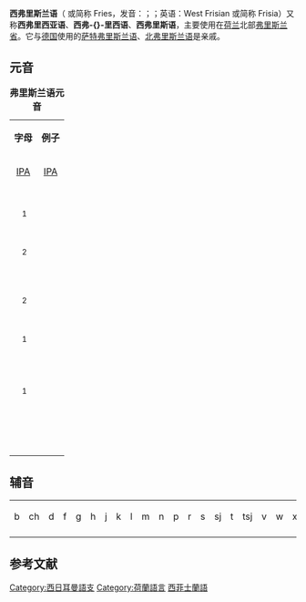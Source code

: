 {{noteTA
|G1=荷兰地名
}}
{{Infobox language
|name=弗里斯兰语
|altname=西弗里斯兰语
|nativename=Frysk
|states=荷蘭
|region=[[弗里斯蘭省|弗里斯蘭省]]、[[格羅寧根省|格羅寧根省]]
|speakers={{sigfig|467,000|2}}
|date=2001年人口普查
|ref=e17
|familycolor=印歐語系
|fam1=[[印欧语系|印欧语系]]
|fam2=[[日耳曼语族|日耳曼语族]]
|fam3=[[西日耳曼語支|西日耳曼語支]]
|fam4=[[盎格鲁-弗里斯兰语组|盎格鲁-弗里斯兰语组]]
|fam5=[[弗里斯兰语|弗里斯兰语]]
|nation=[[弗里斯蘭省|弗里斯蘭省]]
|agency=[[Fryske_Akademy|Fryske Akademy]]
|iso1=fy
|iso2=fry
|iso3=fry
|lingua=52-ACA-b
|map=Frisian languages in Europe.svg
|mapcaption=現今弗里斯兰語在歐洲的分佈情況
{{legend|#000066|'''西弗里斯兰语'''}}
{{legend|#3366CC|[[北弗里斯兰语|北弗里斯兰语]]}}
{{legend|#66CCFF|[[萨特弗里斯兰语|萨特弗里斯兰语]]}}
|notice=IPA
}}
'''西弗里斯兰语'''（{{lang-nl|Westerlauwers Fries}} 或简称 Fries，发音：{{IPA-nl|ˈfris|}}；{{lang-fry|Frysk}}；英语：West Frisian 或简称 Frisia）又称'''西弗里西亚语'''、'''西弗-{}-里西语'''、'''西弗里斯语'''，主要使用在[[荷兰|荷兰]]北部[[弗里斯兰省|弗里斯兰省]]。它与[[德国|德国]]使用的[[萨特弗里斯兰语|萨特弗里斯兰语]]、[[北弗里斯兰语|北弗里斯兰语]]是亲戚。

== 元音 ==
{| class="wikitable"
|+ '''弗里斯兰语元音'''
|align=center|'''字母'''
|colspan=3 align=center|'''例子'''
|-
![[help:IPA|IPA]]
![[help:IPA|IPA]]
![[正書法|正書法]]
!英語翻譯
|-
|{{IPA|i}}
|{{IPA|vit}}
|''wyt''
|'white'
|-
|{{IPA|iː}}
|{{IPA|tiːt}}
|''tiid''
|'time' ("tide")
|-
|{{IPA|ɪ}}
|{{IPA|sɪt}}
|''sit''
|'seat' ("sit")
|-
|{{IPA|eː}} <sup>1</sup>
|{{IPA|seː}}
|''see''
|'sea'
|-
|{{IPA|ɛ}}
|{{IPA|lɛt}}
|''let''
|'late'
|-
|{{IPA|ɛː}} <sup>2</sup>
|{{IPA|fɛːst}}
|''fêst''
|'firm' ("fast")
|-
|{{IPA|ə}}
|{{IPA|də}}
|'' de''
|'the'
|-
|{{IPA|a}}
|{{IPA|axt}}
|''acht''
|'eight'
|-
|{{IPA|iə}}
|{{IPA|iərde}}
|''ierde''
|'earth'
|-
|{{IPA|ɔ}}
|{{IPA|ɡɔt}}
|''gat''
|'hole' ("gate")
|-
|{{IPA|ɔː}} <sup>2</sup>
|{{IPA|vɔːd}}
|''wâld''
|'forest' ("wold"/"weald")
|-
|{{IPA|o}}
|{{IPA|op}}
|''op''
|'on, at' ("up")
|-
|{{IPA|oː}} <sup>1</sup>
|{{IPA|hoːpjə}}
|''hoopje''
|'[to] hope'
|-
|{{IPA|u}}
|{{IPA|busə}}
|''bûse''
|'bag'
|-
|{{IPA|uː}}
|{{IPA|huːt}}
|''hûd''
|'skin' ("hide")
|-
|{{IPA|y}}
|{{IPA|yt}}
|''út''
|'out'
|-
|{{IPA|yː}}
|{{IPA|dryːf}}
|''drúf''
|'grape'
|-
|{{IPA|ø}}
|{{IPA|pøt}}
|''put''
|'(water) well' ("pit")
|-
|{{IPA|øː}} <sup>1</sup>
|{{IPA|løːnə}}
|''leune''
|'to support, to lean'
|-
|{{IPA|iə}}
|{{IPA|stiən}}
|''stien''
|'stone'
|-
|{{IPA|ɪə}}
|{{IPA|ɪər}}
|''ear''
|'ear'
|-
|{{IPA|uə}}
|{{IPA|huət}}
|''hoed''
|'hat' ("hood")
|-
|{{IPA|oə}}
|{{IPA|oər}}
|''oar''
|'other'
|-
|{{IPA|yə}}
|{{IPA|nyət}}
|''nuet''
|'tame'
|-
|{{IPA|œː}}
|{{IPA|frœːn}}
|''freon''
|'friend'
|-
|{{IPA|ɛi}}
|{{IPA|hɛi, bakərɛi}}
|''hy'', ''bakkerij''
|'he', 'bakery'
|-
|{{IPA|øy}}
|{{IPA|strøyə}}
|''struie''
|'to sprinkle' ("strew")
|-
|{{IPA|ui}}
|{{IPA|bluiə}}
|''bloeie''
|'blossom'
|-
|{{IPA|oəi}}
|{{IPA|moəi}}
|''moai''
|'beautiful'
|-
|{{IPA|aːi}}
|{{IPA|kaːi}}
|''kaai''
|'key'
|-
|{{IPA|ai}}
|{{IPA|mais}}
|''mais''
|'corn' ("maize")
|-
|{{IPA|au}}
|{{IPA|haut, ɡau}}
|''hout, gau''
|'wood ("holt"), soon'
|}

== 辅音 ==

{| border="1" class="wikitable" cellpadding=1 cellspacing=0 style="text-align:center"
|-
| b || ch || d || f || g || h || j || k || l || m || n || p || r || s || sj || t || tsj || v || w || x || y || z 
|-
| {{IPA|b}} || {{IPA|x}} || {{IPA|d, r}} || {{IPA|f}} || {{IPA|ɡ, ɣ}} || {{IPA|h}} || {{IPA|j}} || {{IPA|k}} || {{IPA|l}} || {{IPA|m}} || {{IPA|n}} || {{IPA|p}} || {{IPA|r}} || {{IPA|s}} || {{IPA|sj}} || {{IPA|t}} || {{IPA|tsj}} || {{IPA|v}} || {{IPA|v, f, w}} || {{IPA|ks}} || {{IPA|j}} || {{IPA|z}}
|}

==参考文献==
{{reflist}}
{{InterWiki|code=fy}}

{{Languages of the Benelux}}

[[Category:西日耳曼語支|Category:西日耳曼語支]]
[[Category:荷蘭語言|Category:荷蘭語言]]
[[Category:西菲士蘭語|]]